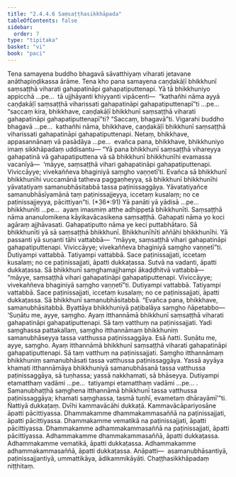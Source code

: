```yaml
---
title: "2.4.4.6 Saṃsaṭṭhasikkhāpada"
tableOfContents: false
sidebar:
  order: 7
type: "tipitaka"
basket: "vi"
book: "paci"
---
```



<DynamicBreadcrumb />

<Division number="955" book="paci" bookNo="2" page="385">

<Paragraph number="2934" book="paci">
Tena samayena buddho bhagavā sāvatthiyaṃ viharati jetavane anāthapiṇḍikassa ārāme. Tena kho pana samayena caṇḍakāḷī bhikkhunī saṃsaṭṭhā viharati gahapatināpi gahapatiputtenapi.
</Paragraph>

<Paragraph number="2935" book="paci">
Yā tā bhikkhuniyo appicchā …pe…  tā ujjhāyanti khiyyanti vipācenti—  “kathañhi nāma ayyā caṇḍakāḷī saṃsaṭṭhā viharissati gahapatināpi gahapatiputtenapī”ti …pe…  “saccaṃ kira, bhikkhave, caṇḍakāḷī bhikkhunī saṃsaṭṭhā viharati gahapatināpi gahapatiputtenapī”ti? “Saccaṃ, bhagavā”ti. Vigarahi buddho bhagavā …pe…  kathañhi nāma, bhikkhave, caṇḍakāḷī bhikkhunī saṃsaṭṭhā viharissati gahapatināpi gahapatiputtenapi. Netaṃ, bhikkhave, appasannānaṃ vā pasādāya …pe…  evañca pana, bhikkhave, bhikkhuniyo imaṃ sikkhāpadaṃ uddisantu—
</Paragraph>

</Division>
<Division number="956" book="paci" bookNo="2" page="386">

<Paragraph number="2936" book="paci">
<Emphasis>“Yā pana bhikkhunī saṃsaṭṭhā vihareyya gahapatinā vā gahapatiputtena vā sā bhikkhunī bhikkhunīhi evamassa vacanīyā—  ‘māyye, saṃsaṭṭhā vihari gahapatināpi gahapatiputtenapi. Viviccāyye; vivekaññeva bhaginiyā saṃgho vaṇṇetī’ti. Evañca sā bhikkhunī bhikkhunīhi vuccamānā tatheva paggaṇheyya, sā bhikkhunī bhikkhunīhi yāvatatiyaṃ samanubhāsitabbā tassa paṭinissaggāya. Yāvatatiyañce samanubhāsīyamānā taṃ paṭinissajjeyya, iccetaṃ kusalaṃ; no ce paṭinissajjeyya, pācittiyan”</Emphasis>ti. (*36*:<Emphasis>91</Emphasis>)
</Paragraph>

</Division>
<Division number="957" book="paci" bookNo="2" page="386">

<Paragraph number="2937" book="paci">
<Emphasis>Yā panā</Emphasis>ti yā yādisā …pe…  <Emphasis>bhikkhunī</Emphasis>ti …pe…  ayaṃ imasmiṃ atthe adhippetā bhikkhunīti.
</Paragraph>

<Paragraph number="2938" book="paci">
<Emphasis>Saṃsaṭṭhā</Emphasis> nāma ananulomikena kāyikavācasikena saṃsaṭṭhā.
</Paragraph>

<Paragraph number="2939" book="paci">
<Emphasis>Gahapati</Emphasis> nāma yo koci agāraṃ ajjhāvasati.
</Paragraph>

<Paragraph number="2940" book="paci">
<Emphasis>Gahapatiputto</Emphasis> nāma ye keci puttabhātaro.
</Paragraph>

<Paragraph number="2941" book="paci">
<Emphasis>Sā bhikkhunī</Emphasis>ti yā sā saṃsaṭṭhā bhikkhunī.
</Paragraph>

<Paragraph number="2942" book="paci">
<Emphasis>Bhikkhunīhī</Emphasis>ti aññāhi bhikkhunīhi. Yā passanti yā suṇanti tāhi vattabbā—  “māyye, saṃsaṭṭhā vihari gahapatināpi gahapatiputtenapi. Viviccāyye; vivekaññeva bhaginiyā saṃgho vaṇṇetī”ti. Dutiyampi vattabbā. Tatiyampi vattabbā. Sace paṭinissajjati, iccetaṃ kusalaṃ; no ce paṭinissajjati, āpatti dukkaṭassa. Sutvā na vadanti, āpatti dukkaṭassa. Sā bhikkhunī saṃghamajjhampi ākaḍḍhitvā vattabbā—  “māyye, saṃsaṭṭhā vihari gahapatināpi gahapatiputtenapi. Viviccāyye; vivekaññeva bhaginiyā saṃgho vaṇṇetī”ti. Dutiyampi vattabbā. Tatiyampi vattabbā. Sace paṭinissajjati, iccetaṃ kusalaṃ; no ce paṭinissajjati, āpatti dukkaṭassa. Sā bhikkhunī samanubhāsitabbā. “Evañca pana, bhikkhave, samanubhāsitabbā. Byattāya bhikkhuniyā paṭibalāya saṃgho ñāpetabbo—
</Paragraph>

</Division>
<Division number="958" book="paci" bookNo="2" page="387">

<Paragraph number="2943" book="paci">
‘Suṇātu me, ayye, saṃgho. Ayaṃ itthannāmā bhikkhunī saṃsaṭṭhā viharati gahapatināpi gahapatiputtenapi. Sā taṃ vatthuṃ na paṭinissajjati. Yadi saṃghassa pattakallaṃ, saṃgho itthannāmaṃ bhikkhuniṃ samanubhāseyya tassa vatthussa paṭinissaggāya. Esā ñatti.
</Paragraph>

<Paragraph number="2944" book="paci">
Suṇātu me, ayye, saṃgho. Ayaṃ itthannāmā bhikkhunī saṃsaṭṭhā viharati gahapatināpi gahapatiputtenapi. Sā taṃ vatthuṃ na paṭinissajjati. Saṃgho itthannāmaṃ bhikkhuniṃ samanubhāsati tassa vatthussa paṭinissaggāya. Yassā ayyāya khamati itthannāmāya bhikkhuniyā samanubhāsanā tassa vatthussa paṭinissaggāya, sā tuṇhassa; yassā nakkhamati, sā bhāseyya.
</Paragraph>

<Paragraph number="2945" book="paci">
Dutiyampi etamatthaṃ vadāmi …pe…  tatiyampi etamatthaṃ vadāmi …pe… .
</Paragraph>

<Paragraph number="2946" book="paci">
Samanubhaṭṭhā saṃghena itthannāmā bhikkhunī tassa vatthussa paṭinissaggāya; khamati saṃghassa, tasmā tuṇhī, evametaṃ dhārayāmī’”ti.
</Paragraph>

<Paragraph number="2947" book="paci">
Ñattiyā dukkaṭaṃ. Dvīhi kammavācāhi dukkaṭā. Kammavācāpariyosāne āpatti pācittiyassa.
</Paragraph>

</Division>
<Division number="959" book="paci" bookNo="2" page="387">

<Paragraph number="2948" book="paci">
Dhammakamme dhammakammasaññā na paṭinissajjati, āpatti pācittiyassa. Dhammakamme vematikā na paṭinissajjati, āpatti pācittiyassa. Dhammakamme adhammakammasaññā na paṭinissajjati, āpatti pācittiyassa.
</Paragraph>

<Paragraph number="2949" book="paci">
Adhammakamme dhammakammasaññā, āpatti dukkaṭassa. Adhammakamme vematikā, āpatti dukkaṭassa. Adhammakamme adhammakammasaññā, āpatti dukkaṭassa.
</Paragraph>

</Division>
<Division number="960" book="paci" bookNo="2" page="387">

<Paragraph number="2950" book="paci">
Anāpatti—  asamanubhāsantiyā, paṭinissajjantiyā, ummattikāya, ādikammikāyāti.

</Paragraph>
</Division>

<Paragraph number="2951" type="center" book="paci">
Chaṭṭhasikkhāpadaṃ niṭṭhitaṃ.
</Paragraph>